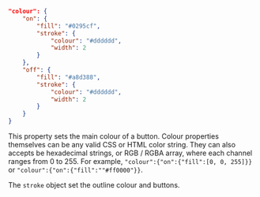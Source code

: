 ```json
"colour": {
    "on": {
        "fill": "#0295cf",
        "stroke": {
            "colour": "#dddddd",
            "width": 2
        }
    },
    "off": {
        "fill": "#a8d388",
        "stroke": {
            "colour": "#dddddd",
            "width": 2
        }
    }
}
```

This property sets the main colour of a button. Colour properties themselves can be any valid CSS or HTML color string. They can also accepts be hexadecimal strings, or RGB / RGBA array, where each channel ranges from 0 to 255. For example, `"colour":{"on":{"fill":[0, 0, 255]}}` or `"colour":{"on":{"fill":""#ff0000"}}`.

The `stroke` object set the outline colour and buttons.

